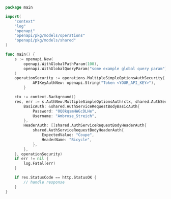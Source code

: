 ```go showLineNumbers copy filename="Multiple Simple Options Auth usage example"
package main

import(
	"context"
	"log"
	"openapi"
	"openapi/pkg/models/operations"
	"openapi/pkg/models/shared"
)

func main() {
    s := openapi.New(
        openapi.WithGlobalPathParam(100),
        openapi.WithGlobalQueryParam("some example global query param"),
    )
    operationSecurity := operations.MultipleSimpleOptionsAuthSecurity{
            APIKeyAuthNew: openapi.String("Token <YOUR_API_KEY>"),
        }

    ctx := context.Background()
    res, err := s.AuthNew.MultipleSimpleOptionsAuth(ctx, shared.AuthServiceRequestBody{
        BasicAuth: &shared.AuthServiceRequestBodyBasicAuth{
            Password: "0Q0kqsmHWGcDLHe",
            Username: "Ambrose_Streich",
        },
        HeaderAuth: []shared.AuthServiceRequestBodyHeaderAuth{
            shared.AuthServiceRequestBodyHeaderAuth{
                ExpectedValue: "Coupe",
                HeaderName: "Bicycle",
            },
        },
    }, operationSecurity)
    if err != nil {
        log.Fatal(err)
    }

    if res.StatusCode == http.StatusOK {
        // handle response
    }
}
```
